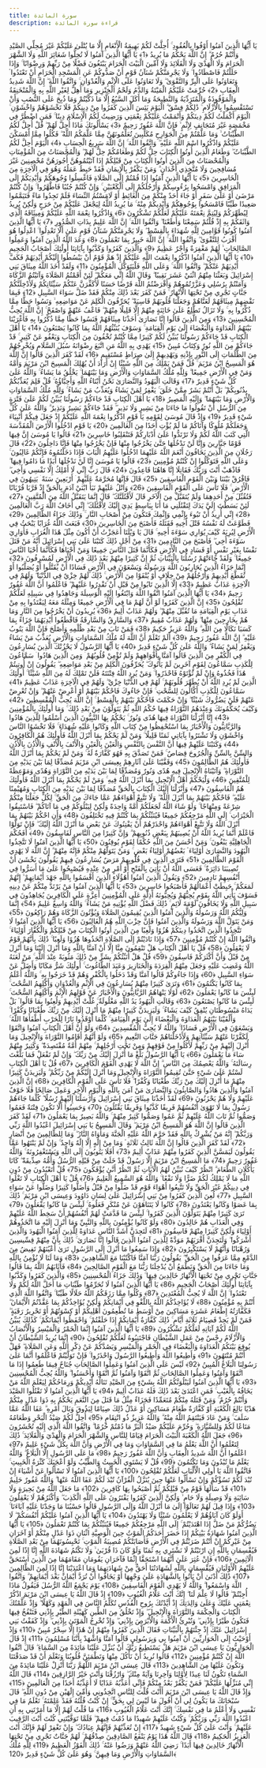 ```yaml
---
title: سورة المائدة
description: قراءة سورة المائدة
---
```


يَا أَيُّهَا الَّذِينَ آمَنُوا أَوْفُوا بِالْعُقُودِ ۚ أُحِلَّتْ لَكُمْ بَهِيمَةُ الْأَنْعَامِ إِلَّا مَا يُتْلَىٰ عَلَيْكُمْ غَيْرَ مُحِلِّي الصَّيْدِ وَأَنْتُمْ حُرُمٌ ۗ إِنَّ اللَّهَ يَحْكُمُ مَا يُرِيدُ ﴿1﴾ يَا أَيُّهَا الَّذِينَ آمَنُوا لَا تُحِلُّوا شَعَائِرَ اللَّهِ وَلَا الشَّهْرَ الْحَرَامَ وَلَا الْهَدْيَ وَلَا الْقَلَائِدَ وَلَا آمِّينَ الْبَيْتَ الْحَرَامَ يَبْتَغُونَ فَضْلًا مِنْ رَبِّهِمْ وَرِضْوَانًا ۚ وَإِذَا حَلَلْتُمْ فَاصْطَادُوا ۚ وَلَا يَجْرِمَنَّكُمْ شَنَآنُ قَوْمٍ أَنْ صَدُّوكُمْ عَنِ الْمَسْجِدِ الْحَرَامِ أَنْ تَعْتَدُوا ۘ وَتَعَاوَنُوا عَلَى الْبِرِّ وَالتَّقْوَىٰ ۖ وَلَا تَعَاوَنُوا عَلَى الْإِثْمِ وَالْعُدْوَانِ ۚ وَاتَّقُوا اللَّهَ ۖ إِنَّ اللَّهَ شَدِيدُ الْعِقَابِ ﴿2﴾ حُرِّمَتْ عَلَيْكُمُ الْمَيْتَةُ وَالدَّمُ وَلَحْمُ الْخِنْزِيرِ وَمَا أُهِلَّ لِغَيْرِ اللَّهِ بِهِ وَالْمُنْخَنِقَةُ وَالْمَوْقُوذَةُ وَالْمُتَرَدِّيَةُ وَالنَّطِيحَةُ وَمَا أَكَلَ السَّبُعُ إِلَّا مَا ذَكَّيْتُمْ وَمَا ذُبِحَ عَلَى النُّصُبِ وَأَنْ تَسْتَقْسِمُوا بِالْأَزْلَامِ ۚ ذَٰلِكُمْ فِسْقٌ ۗ الْيَوْمَ يَئِسَ الَّذِينَ كَفَرُوا مِنْ دِينِكُمْ فَلَا تَخْشَوْهُمْ وَاخْشَوْنِ ۚ الْيَوْمَ أَكْمَلْتُ لَكُمْ دِينَكُمْ وَأَتْمَمْتُ عَلَيْكُمْ نِعْمَتِي وَرَضِيتُ لَكُمُ الْإِسْلَامَ دِينًا ۚ فَمَنِ اضْطُرَّ فِي مَخْمَصَةٍ غَيْرَ مُتَجَانِفٍ لِإِثْمٍ ۙ فَإِنَّ اللَّهَ غَفُورٌ رَحِيمٌ ﴿3﴾ يَسْأَلُونَكَ مَاذَا أُحِلَّ لَهُمْ ۖ قُلْ أُحِلَّ لَكُمُ الطَّيِّبَاتُ ۙ وَمَا عَلَّمْتُمْ مِنَ الْجَوَارِحِ مُكَلِّبِينَ تُعَلِّمُونَهُنَّ مِمَّا عَلَّمَكُمُ اللَّهُ ۖ فَكُلُوا مِمَّا أَمْسَكْنَ عَلَيْكُمْ وَاذْكُرُوا اسْمَ اللَّهِ عَلَيْهِ ۖ وَاتَّقُوا اللَّهَ ۚ إِنَّ اللَّهَ سَرِيعُ الْحِسَابِ ﴿4﴾ الْيَوْمَ أُحِلَّ لَكُمُ الطَّيِّبَاتُ ۖ وَطَعَامُ الَّذِينَ أُوتُوا الْكِتَابَ حِلٌّ لَكُمْ وَطَعَامُكُمْ حِلٌّ لَهُمْ ۖ وَالْمُحْصَنَاتُ مِنَ الْمُؤْمِنَاتِ وَالْمُحْصَنَاتُ مِنَ الَّذِينَ أُوتُوا الْكِتَابَ مِنْ قَبْلِكُمْ إِذَا آتَيْتُمُوهُنَّ أُجُورَهُنَّ مُحْصِنِينَ غَيْرَ مُسَافِحِينَ وَلَا مُتَّخِذِي أَخْدَانٍ ۗ وَمَنْ يَكْفُرْ بِالْإِيمَانِ فَقَدْ حَبِطَ عَمَلُهُ وَهُوَ فِي الْآخِرَةِ مِنَ الْخَاسِرِينَ ﴿5﴾ يَا أَيُّهَا الَّذِينَ آمَنُوا إِذَا قُمْتُمْ إِلَى الصَّلَاةِ فَاغْسِلُوا وُجُوهَكُمْ وَأَيْدِيَكُمْ إِلَى الْمَرَافِقِ وَامْسَحُوا بِرُءُوسِكُمْ وَأَرْجُلَكُمْ إِلَى الْكَعْبَيْنِ ۚ وَإِنْ كُنْتُمْ جُنُبًا فَاطَّهَّرُوا ۚ وَإِنْ كُنْتُمْ مَرْضَىٰ أَوْ عَلَىٰ سَفَرٍ أَوْ جَاءَ أَحَدٌ مِنْكُمْ مِنَ الْغَائِطِ أَوْ لَامَسْتُمُ النِّسَاءَ فَلَمْ تَجِدُوا مَاءً فَتَيَمَّمُوا صَعِيدًا طَيِّبًا فَامْسَحُوا بِوُجُوهِكُمْ وَأَيْدِيكُمْ مِنْهُ ۚ مَا يُرِيدُ اللَّهُ لِيَجْعَلَ عَلَيْكُمْ مِنْ حَرَجٍ وَلَٰكِنْ يُرِيدُ لِيُطَهِّرَكُمْ وَلِيُتِمَّ نِعْمَتَهُ عَلَيْكُمْ لَعَلَّكُمْ تَشْكُرُونَ ﴿6﴾ وَاذْكُرُوا نِعْمَةَ اللَّهِ عَلَيْكُمْ وَمِيثَاقَهُ الَّذِي وَاثَقَكُمْ بِهِ إِذْ قُلْتُمْ سَمِعْنَا وَأَطَعْنَا ۖ وَاتَّقُوا اللَّهَ ۚ إِنَّ اللَّهَ عَلِيمٌ بِذَاتِ الصُّدُورِ ﴿7﴾ يَا أَيُّهَا الَّذِينَ آمَنُوا كُونُوا قَوَّامِينَ لِلَّهِ شُهَدَاءَ بِالْقِسْطِ ۖ وَلَا يَجْرِمَنَّكُمْ شَنَآنُ قَوْمٍ عَلَىٰ أَلَّا تَعْدِلُوا ۚ اعْدِلُوا هُوَ أَقْرَبُ لِلتَّقْوَىٰ ۖ وَاتَّقُوا اللَّهَ ۚ إِنَّ اللَّهَ خَبِيرٌ بِمَا تَعْمَلُونَ ﴿8﴾ وَعَدَ اللَّهُ الَّذِينَ آمَنُوا وَعَمِلُوا الصَّالِحَاتِ ۙ لَهُمْ مَغْفِرَةٌ وَأَجْرٌ عَظِيمٌ ﴿9﴾ وَالَّذِينَ كَفَرُوا وَكَذَّبُوا بِآيَاتِنَا أُولَٰئِكَ أَصْحَابُ الْجَحِيمِ ﴿10﴾ يَا أَيُّهَا الَّذِينَ آمَنُوا اذْكُرُوا نِعْمَتَ اللَّهِ عَلَيْكُمْ إِذْ هَمَّ قَوْمٌ أَنْ يَبْسُطُوا إِلَيْكُمْ أَيْدِيَهُمْ فَكَفَّ أَيْدِيَهُمْ عَنْكُمْ ۖ وَاتَّقُوا اللَّهَ ۚ وَعَلَى اللَّهِ فَلْيَتَوَكَّلِ الْمُؤْمِنُونَ ﴿11﴾ وَلَقَدْ أَخَذَ اللَّهُ مِيثَاقَ بَنِي إِسْرَائِيلَ وَبَعَثْنَا مِنْهُمُ اثْنَيْ عَشَرَ نَقِيبًا ۖ وَقَالَ اللَّهُ إِنِّي مَعَكُمْ ۖ لَئِنْ أَقَمْتُمُ الصَّلَاةَ وَآتَيْتُمُ الزَّكَاةَ وَآمَنْتُمْ بِرُسُلِي وَعَزَّرْتُمُوهُمْ وَأَقْرَضْتُمُ اللَّهَ قَرْضًا حَسَنًا لَأُكَفِّرَنَّ عَنْكُمْ سَيِّئَاتِكُمْ وَلَأُدْخِلَنَّكُمْ جَنَّاتٍ تَجْرِي مِنْ تَحْتِهَا الْأَنْهَارُ ۚ فَمَنْ كَفَرَ بَعْدَ ذَٰلِكَ مِنْكُمْ فَقَدْ ضَلَّ سَوَاءَ السَّبِيلِ ﴿12﴾ فَبِمَا نَقْضِهِمْ مِيثَاقَهُمْ لَعَنَّاهُمْ وَجَعَلْنَا قُلُوبَهُمْ قَاسِيَةً ۖ يُحَرِّفُونَ الْكَلِمَ عَنْ مَوَاضِعِهِ ۙ وَنَسُوا حَظًّا مِمَّا ذُكِّرُوا بِهِ ۚ وَلَا تَزَالُ تَطَّلِعُ عَلَىٰ خَائِنَةٍ مِنْهُمْ إِلَّا قَلِيلًا مِنْهُمْ ۖ فَاعْفُ عَنْهُمْ وَاصْفَحْ ۚ إِنَّ اللَّهَ يُحِبُّ الْمُحْسِنِينَ ﴿13﴾ وَمِنَ الَّذِينَ قَالُوا إِنَّا نَصَارَىٰ أَخَذْنَا مِيثَاقَهُمْ فَنَسُوا حَظًّا مِمَّا ذُكِّرُوا بِهِ فَأَغْرَيْنَا بَيْنَهُمُ الْعَدَاوَةَ وَالْبَغْضَاءَ إِلَىٰ يَوْمِ الْقِيَامَةِ ۚ وَسَوْفَ يُنَبِّئُهُمُ اللَّهُ بِمَا كَانُوا يَصْنَعُونَ ﴿14﴾ يَا أَهْلَ الْكِتَابِ قَدْ جَاءَكُمْ رَسُولُنَا يُبَيِّنُ لَكُمْ كَثِيرًا مِمَّا كُنْتُمْ تُخْفُونَ مِنَ الْكِتَابِ وَيَعْفُو عَنْ كَثِيرٍ ۚ قَدْ جَاءَكُمْ مِنَ اللَّهِ نُورٌ وَكِتَابٌ مُبِينٌ ﴿15﴾ يَهْدِي بِهِ اللَّهُ مَنِ اتَّبَعَ رِضْوَانَهُ سُبُلَ السَّلَامِ وَيُخْرِجُهُمْ مِنَ الظُّلُمَاتِ إِلَى النُّورِ بِإِذْنِهِ وَيَهْدِيهِمْ إِلَىٰ صِرَاطٍ مُسْتَقِيمٍ ﴿16﴾ لَقَدْ كَفَرَ الَّذِينَ قَالُوا إِنَّ اللَّهَ هُوَ الْمَسِيحُ ابْنُ مَرْيَمَ ۚ قُلْ فَمَنْ يَمْلِكُ مِنَ اللَّهِ شَيْئًا إِنْ أَرَادَ أَنْ يُهْلِكَ الْمَسِيحَ ابْنَ مَرْيَمَ وَأُمَّهُ وَمَنْ فِي الْأَرْضِ جَمِيعًا ۗ وَلِلَّهِ مُلْكُ السَّمَاوَاتِ وَالْأَرْضِ وَمَا بَيْنَهُمَا ۚ يَخْلُقُ مَا يَشَاءُ ۚ وَاللَّهُ عَلَىٰ كُلِّ شَيْءٍ قَدِيرٌ ﴿17﴾ وَقَالَتِ الْيَهُودُ وَالنَّصَارَىٰ نَحْنُ أَبْنَاءُ اللَّهِ وَأَحِبَّاؤُهُ ۚ قُلْ فَلِمَ يُعَذِّبُكُمْ بِذُنُوبِكُمْ ۖ بَلْ أَنْتُمْ بَشَرٌ مِمَّنْ خَلَقَ ۚ يَغْفِرُ لِمَنْ يَشَاءُ وَيُعَذِّبُ مَنْ يَشَاءُ ۚ وَلِلَّهِ مُلْكُ السَّمَاوَاتِ وَالْأَرْضِ وَمَا بَيْنَهُمَا ۖ وَإِلَيْهِ الْمَصِيرُ ﴿18﴾ يَا أَهْلَ الْكِتَابِ قَدْ جَاءَكُمْ رَسُولُنَا يُبَيِّنُ لَكُمْ عَلَىٰ فَتْرَةٍ مِنَ الرُّسُلِ أَنْ تَقُولُوا مَا جَاءَنَا مِنْ بَشِيرٍ وَلَا نَذِيرٍ ۖ فَقَدْ جَاءَكُمْ بَشِيرٌ وَنَذِيرٌ ۗ وَاللَّهُ عَلَىٰ كُلِّ شَيْءٍ قَدِيرٌ ﴿19﴾ وَإِذْ قَالَ مُوسَىٰ لِقَوْمِهِ يَا قَوْمِ اذْكُرُوا نِعْمَةَ اللَّهِ عَلَيْكُمْ إِذْ جَعَلَ فِيكُمْ أَنْبِيَاءَ وَجَعَلَكُمْ مُلُوكًا وَآتَاكُمْ مَا لَمْ يُؤْتِ أَحَدًا مِنَ الْعَالَمِينَ ﴿20﴾ يَا قَوْمِ ادْخُلُوا الْأَرْضَ الْمُقَدَّسَةَ الَّتِي كَتَبَ اللَّهُ لَكُمْ وَلَا تَرْتَدُّوا عَلَىٰ أَدْبَارِكُمْ فَتَنْقَلِبُوا خَاسِرِينَ ﴿21﴾ قَالُوا يَا مُوسَىٰ إِنَّ فِيهَا قَوْمًا جَبَّارِينَ وَإِنَّا لَنْ نَدْخُلَهَا حَتَّىٰ يَخْرُجُوا مِنْهَا فَإِنْ يَخْرُجُوا مِنْهَا فَإِنَّا دَاخِلُونَ ﴿22﴾ قَالَ رَجُلَانِ مِنَ الَّذِينَ يَخَافُونَ أَنْعَمَ اللَّهُ عَلَيْهِمَا ادْخُلُوا عَلَيْهِمُ الْبَابَ فَإِذَا دَخَلْتُمُوهُ فَإِنَّكُمْ غَالِبُونَ ۚ وَعَلَى اللَّهِ فَتَوَكَّلُوا إِنْ كُنْتُمْ مُؤْمِنِينَ ﴿23﴾ قَالُوا يَا مُوسَىٰ إِنَّا لَنْ نَدْخُلَهَا أَبَدًا مَا دَامُوا فِيهَا ۖ فَاذْهَبْ أَنْتَ وَرَبُّكَ فَقَاتِلَا إِنَّا هَاهُنَا قَاعِدُونَ ﴿24﴾ قَالَ رَبِّ إِنِّي لَا أَمْلِكُ إِلَّا نَفْسِي وَأَخِي ۖ فَافْرُقْ بَيْنَنَا وَبَيْنَ الْقَوْمِ الْفَاسِقِينَ ﴿25﴾ قَالَ فَإِنَّهَا مُحَرَّمَةٌ عَلَيْهِمْ ۛ أَرْبَعِينَ سَنَةً ۛ يَتِيهُونَ فِي الْأَرْضِ ۚ فَلَا تَأْسَ عَلَى الْقَوْمِ الْفَاسِقِينَ ﴿26﴾ وَاتْلُ عَلَيْهِمْ نَبَأَ ابْنَيْ آدَمَ بِالْحَقِّ إِذْ قَرَّبَا قُرْبَانًا فَتُقُبِّلَ مِنْ أَحَدِهِمَا وَلَمْ يُتَقَبَّلْ مِنَ الْآخَرِ قَالَ لَأَقْتُلَنَّكَ ۖ قَالَ إِنَّمَا يَتَقَبَّلُ اللَّهُ مِنَ الْمُتَّقِينَ ﴿27﴾ لَئِنْ بَسَطْتَ إِلَيَّ يَدَكَ لِتَقْتُلَنِي مَا أَنَا بِبَاسِطٍ يَدِيَ إِلَيْكَ لِأَقْتُلَكَ ۖ إِنِّي أَخَافُ اللَّهَ رَبَّ الْعَالَمِينَ ﴿28﴾ إِنِّي أُرِيدُ أَنْ تَبُوءَ بِإِثْمِي وَإِثْمِكَ فَتَكُونَ مِنْ أَصْحَابِ النَّارِ ۚ وَذَٰلِكَ جَزَاءُ الظَّالِمِينَ ﴿29﴾ فَطَوَّعَتْ لَهُ نَفْسُهُ قَتْلَ أَخِيهِ فَقَتَلَهُ فَأَصْبَحَ مِنَ الْخَاسِرِينَ ﴿30﴾ فَبَعَثَ اللَّهُ غُرَابًا يَبْحَثُ فِي الْأَرْضِ لِيُرِيَهُ كَيْفَ يُوَارِي سَوْءَةَ أَخِيهِ ۚ قَالَ يَا وَيْلَتَا أَعَجَزْتُ أَنْ أَكُونَ مِثْلَ هَٰذَا الْغُرَابِ فَأُوَارِيَ سَوْءَةَ أَخِي ۖ فَأَصْبَحَ مِنَ النَّادِمِينَ ﴿31﴾ مِنْ أَجْلِ ذَٰلِكَ كَتَبْنَا عَلَىٰ بَنِي إِسْرَائِيلَ أَنَّهُ مَنْ قَتَلَ نَفْسًا بِغَيْرِ نَفْسٍ أَوْ فَسَادٍ فِي الْأَرْضِ فَكَأَنَّمَا قَتَلَ النَّاسَ جَمِيعًا وَمَنْ أَحْيَاهَا فَكَأَنَّمَا أَحْيَا النَّاسَ جَمِيعًا ۚ وَلَقَدْ جَاءَتْهُمْ رُسُلُنَا بِالْبَيِّنَاتِ ثُمَّ إِنَّ كَثِيرًا مِنْهُمْ بَعْدَ ذَٰلِكَ فِي الْأَرْضِ لَمُسْرِفُونَ ﴿32﴾ إِنَّمَا جَزَاءُ الَّذِينَ يُحَارِبُونَ اللَّهَ وَرَسُولَهُ وَيَسْعَوْنَ فِي الْأَرْضِ فَسَادًا أَنْ يُقَتَّلُوا أَوْ يُصَلَّبُوا أَوْ تُقَطَّعَ أَيْدِيهِمْ وَأَرْجُلُهُمْ مِنْ خِلَافٍ أَوْ يُنْفَوْا مِنَ الْأَرْضِ ۚ ذَٰلِكَ لَهُمْ خِزْيٌ فِي الدُّنْيَا ۖ وَلَهُمْ فِي الْآخِرَةِ عَذَابٌ عَظِيمٌ ﴿33﴾ إِلَّا الَّذِينَ تَابُوا مِنْ قَبْلِ أَنْ تَقْدِرُوا عَلَيْهِمْ ۖ فَاعْلَمُوا أَنَّ اللَّهَ غَفُورٌ رَحِيمٌ ﴿34﴾ يَا أَيُّهَا الَّذِينَ آمَنُوا اتَّقُوا اللَّهَ وَابْتَغُوا إِلَيْهِ الْوَسِيلَةَ وَجَاهِدُوا فِي سَبِيلِهِ لَعَلَّكُمْ تُفْلِحُونَ ﴿35﴾ إِنَّ الَّذِينَ كَفَرُوا لَوْ أَنَّ لَهُمْ مَا فِي الْأَرْضِ جَمِيعًا وَمِثْلَهُ مَعَهُ لِيَفْتَدُوا بِهِ مِنْ عَذَابِ يَوْمِ الْقِيَامَةِ مَا تُقُبِّلَ مِنْهُمْ ۖ وَلَهُمْ عَذَابٌ أَلِيمٌ ﴿36﴾ يُرِيدُونَ أَنْ يَخْرُجُوا مِنَ النَّارِ وَمَا هُمْ بِخَارِجِينَ مِنْهَا ۖ وَلَهُمْ عَذَابٌ مُقِيمٌ ﴿37﴾ وَالسَّارِقُ وَالسَّارِقَةُ فَاقْطَعُوا أَيْدِيَهُمَا جَزَاءً بِمَا كَسَبَا نَكَالًا مِنَ اللَّهِ ۗ وَاللَّهُ عَزِيزٌ حَكِيمٌ ﴿38﴾ فَمَنْ تَابَ مِنْ بَعْدِ ظُلْمِهِ وَأَصْلَحَ فَإِنَّ اللَّهَ يَتُوبُ عَلَيْهِ ۗ إِنَّ اللَّهَ غَفُورٌ رَحِيمٌ ﴿39﴾ أَلَمْ تَعْلَمْ أَنَّ اللَّهَ لَهُ مُلْكُ السَّمَاوَاتِ وَالْأَرْضِ يُعَذِّبُ مَنْ يَشَاءُ وَيَغْفِرُ لِمَنْ يَشَاءُ ۗ وَاللَّهُ عَلَىٰ كُلِّ شَيْءٍ قَدِيرٌ ﴿40﴾
 يَا أَيُّهَا الرَّسُولُ لَا يَحْزُنْكَ الَّذِينَ يُسَارِعُونَ فِي الْكُفْرِ مِنَ الَّذِينَ قَالُوا آمَنَّا بِأَفْوَاهِهِمْ وَلَمْ تُؤْمِنْ قُلُوبُهُمْ ۛ وَمِنَ الَّذِينَ هَادُوا ۛ سَمَّاعُونَ لِلْكَذِبِ سَمَّاعُونَ لِقَوْمٍ آخَرِينَ لَمْ يَأْتُوكَ ۖ يُحَرِّفُونَ الْكَلِمَ مِنْ بَعْدِ مَوَاضِعِهِ ۖ يَقُولُونَ إِنْ أُوتِيتُمْ هَٰذَا فَخُذُوهُ وَإِنْ لَمْ تُؤْتَوْهُ فَاحْذَرُوا ۚ وَمَنْ يُرِدِ اللَّهُ فِتْنَتَهُ فَلَنْ تَمْلِكَ لَهُ مِنَ اللَّهِ شَيْئًا ۚ أُولَٰئِكَ الَّذِينَ لَمْ يُرِدِ اللَّهُ أَنْ يُطَهِّرَ قُلُوبَهُمْ ۚ لَهُمْ فِي الدُّنْيَا خِزْيٌ ۖ وَلَهُمْ فِي الْآخِرَةِ عَذَابٌ عَظِيمٌ ﴿41﴾ سَمَّاعُونَ لِلْكَذِبِ أَكَّالُونَ لِلسُّحْتِ ۚ فَإِنْ جَاءُوكَ فَاحْكُمْ بَيْنَهُمْ أَوْ أَعْرِضْ عَنْهُمْ ۖ وَإِنْ تُعْرِضْ عَنْهُمْ فَلَنْ يَضُرُّوكَ شَيْئًا ۖ وَإِنْ حَكَمْتَ فَاحْكُمْ بَيْنَهُمْ بِالْقِسْطِ ۚ إِنَّ اللَّهَ يُحِبُّ الْمُقْسِطِينَ ﴿42﴾ وَكَيْفَ يُحَكِّمُونَكَ وَعِنْدَهُمُ التَّوْرَاةُ فِيهَا حُكْمُ اللَّهِ ثُمَّ يَتَوَلَّوْنَ مِنْ بَعْدِ ذَٰلِكَ ۚ وَمَا أُولَٰئِكَ بِالْمُؤْمِنِينَ ﴿43﴾ إِنَّا أَنْزَلْنَا التَّوْرَاةَ فِيهَا هُدًى وَنُورٌ ۚ يَحْكُمُ بِهَا النَّبِيُّونَ الَّذِينَ أَسْلَمُوا لِلَّذِينَ هَادُوا وَالرَّبَّانِيُّونَ وَالْأَحْبَارُ بِمَا اسْتُحْفِظُوا مِنْ كِتَابِ اللَّهِ وَكَانُوا عَلَيْهِ شُهَدَاءَ ۚ فَلَا تَخْشَوُا النَّاسَ وَاخْشَوْنِ وَلَا تَشْتَرُوا بِآيَاتِي ثَمَنًا قَلِيلًا ۚ وَمَنْ لَمْ يَحْكُمْ بِمَا أَنْزَلَ اللَّهُ فَأُولَٰئِكَ هُمُ الْكَافِرُونَ ﴿44﴾ وَكَتَبْنَا عَلَيْهِمْ فِيهَا أَنَّ النَّفْسَ بِالنَّفْسِ وَالْعَيْنَ بِالْعَيْنِ وَالْأَنْفَ بِالْأَنْفِ وَالْأُذُنَ بِالْأُذُنِ وَالسِّنَّ بِالسِّنِّ وَالْجُرُوحَ قِصَاصٌ ۚ فَمَنْ تَصَدَّقَ بِهِ فَهُوَ كَفَّارَةٌ لَهُ ۚ وَمَنْ لَمْ يَحْكُمْ بِمَا أَنْزَلَ اللَّهُ فَأُولَٰئِكَ هُمُ الظَّالِمُونَ ﴿45﴾ وَقَفَّيْنَا عَلَىٰ آثَارِهِمْ بِعِيسَى ابْنِ مَرْيَمَ مُصَدِّقًا لِمَا بَيْنَ يَدَيْهِ مِنَ التَّوْرَاةِ ۖ وَآتَيْنَاهُ الْإِنْجِيلَ فِيهِ هُدًى وَنُورٌ وَمُصَدِّقًا لِمَا بَيْنَ يَدَيْهِ مِنَ التَّوْرَاةِ وَهُدًى وَمَوْعِظَةً لِلْمُتَّقِينَ ﴿46﴾ وَلْيَحْكُمْ أَهْلُ الْإِنْجِيلِ بِمَا أَنْزَلَ اللَّهُ فِيهِ ۚ وَمَنْ لَمْ يَحْكُمْ بِمَا أَنْزَلَ اللَّهُ فَأُولَٰئِكَ هُمُ الْفَاسِقُونَ ﴿47﴾ وَأَنْزَلْنَا إِلَيْكَ الْكِتَابَ بِالْحَقِّ مُصَدِّقًا لِمَا بَيْنَ يَدَيْهِ مِنَ الْكِتَابِ وَمُهَيْمِنًا عَلَيْهِ ۖ فَاحْكُمْ بَيْنَهُمْ بِمَا أَنْزَلَ اللَّهُ ۖ وَلَا تَتَّبِعْ أَهْوَاءَهُمْ عَمَّا جَاءَكَ مِنَ الْحَقِّ ۚ لِكُلٍّ جَعَلْنَا مِنْكُمْ شِرْعَةً وَمِنْهَاجًا ۚ وَلَوْ شَاءَ اللَّهُ لَجَعَلَكُمْ أُمَّةً وَاحِدَةً وَلَٰكِنْ لِيَبْلُوَكُمْ فِي مَا آتَاكُمْ ۖ فَاسْتَبِقُوا الْخَيْرَاتِ ۚ إِلَى اللَّهِ مَرْجِعُكُمْ جَمِيعًا فَيُنَبِّئُكُمْ بِمَا كُنْتُمْ فِيهِ تَخْتَلِفُونَ ﴿48﴾ وَأَنِ احْكُمْ بَيْنَهُمْ بِمَا أَنْزَلَ اللَّهُ وَلَا تَتَّبِعْ أَهْوَاءَهُمْ وَاحْذَرْهُمْ أَنْ يَفْتِنُوكَ عَنْ بَعْضِ مَا أَنْزَلَ اللَّهُ إِلَيْكَ ۖ فَإِنْ تَوَلَّوْا فَاعْلَمْ أَنَّمَا يُرِيدُ اللَّهُ أَنْ يُصِيبَهُمْ بِبَعْضِ ذُنُوبِهِمْ ۗ وَإِنَّ كَثِيرًا مِنَ النَّاسِ لَفَاسِقُونَ ﴿49﴾ أَفَحُكْمَ الْجَاهِلِيَّةِ يَبْغُونَ ۚ وَمَنْ أَحْسَنُ مِنَ اللَّهِ حُكْمًا لِقَوْمٍ يُوقِنُونَ ﴿50﴾ يَا أَيُّهَا الَّذِينَ آمَنُوا لَا تَتَّخِذُوا الْيَهُودَ وَالنَّصَارَىٰ أَوْلِيَاءَ ۘ بَعْضُهُمْ أَوْلِيَاءُ بَعْضٍ ۚ وَمَنْ يَتَوَلَّهُمْ مِنْكُمْ فَإِنَّهُ مِنْهُمْ ۗ إِنَّ اللَّهَ لَا يَهْدِي الْقَوْمَ الظَّالِمِينَ ﴿51﴾ فَتَرَى الَّذِينَ فِي قُلُوبِهِمْ مَرَضٌ يُسَارِعُونَ فِيهِمْ يَقُولُونَ نَخْشَىٰ أَنْ تُصِيبَنَا دَائِرَةٌ ۚ فَعَسَى اللَّهُ أَنْ يَأْتِيَ بِالْفَتْحِ أَوْ أَمْرٍ مِنْ عِنْدِهِ فَيُصْبِحُوا عَلَىٰ مَا أَسَرُّوا فِي أَنْفُسِهِمْ نَادِمِينَ ﴿52﴾ وَيَقُولُ الَّذِينَ آمَنُوا أَهَٰؤُلَاءِ الَّذِينَ أَقْسَمُوا بِاللَّهِ جَهْدَ أَيْمَانِهِمْ ۙ إِنَّهُمْ لَمَعَكُمْ ۚ حَبِطَتْ أَعْمَالُهُمْ فَأَصْبَحُوا خَاسِرِينَ ﴿53﴾ يَا أَيُّهَا الَّذِينَ آمَنُوا مَنْ يَرْتَدَّ مِنْكُمْ عَنْ دِينِهِ فَسَوْفَ يَأْتِي اللَّهُ بِقَوْمٍ يُحِبُّهُمْ وَيُحِبُّونَهُ أَذِلَّةٍ عَلَى الْمُؤْمِنِينَ أَعِزَّةٍ عَلَى الْكَافِرِينَ يُجَاهِدُونَ فِي سَبِيلِ اللَّهِ وَلَا يَخَافُونَ لَوْمَةَ لَائِمٍ ۚ ذَٰلِكَ فَضْلُ اللَّهِ يُؤْتِيهِ مَنْ يَشَاءُ ۚ وَاللَّهُ وَاسِعٌ عَلِيمٌ ﴿54﴾ إِنَّمَا وَلِيُّكُمُ اللَّهُ وَرَسُولُهُ وَالَّذِينَ آمَنُوا الَّذِينَ يُقِيمُونَ الصَّلَاةَ وَيُؤْتُونَ الزَّكَاةَ وَهُمْ رَاكِعُونَ ﴿55﴾ وَمَنْ يَتَوَلَّ اللَّهَ وَرَسُولَهُ وَالَّذِينَ آمَنُوا فَإِنَّ حِزْبَ اللَّهِ هُمُ الْغَالِبُونَ ﴿56﴾ يَا أَيُّهَا الَّذِينَ آمَنُوا لَا تَتَّخِذُوا الَّذِينَ اتَّخَذُوا دِينَكُمْ هُزُوًا وَلَعِبًا مِنَ الَّذِينَ أُوتُوا الْكِتَابَ مِنْ قَبْلِكُمْ وَالْكُفَّارَ أَوْلِيَاءَ ۚ وَاتَّقُوا اللَّهَ إِنْ كُنْتُمْ مُؤْمِنِينَ ﴿57﴾ وَإِذَا نَادَيْتُمْ إِلَى الصَّلَاةِ اتَّخَذُوهَا هُزُوًا وَلَعِبًا ۚ ذَٰلِكَ بِأَنَّهُمْ قَوْمٌ لَا يَعْقِلُونَ ﴿58﴾ قُلْ يَا أَهْلَ الْكِتَابِ هَلْ تَنْقِمُونَ مِنَّا إِلَّا أَنْ آمَنَّا بِاللَّهِ وَمَا أُنْزِلَ إِلَيْنَا وَمَا أُنْزِلَ مِنْ قَبْلُ وَأَنَّ أَكْثَرَكُمْ فَاسِقُونَ ﴿59﴾ قُلْ هَلْ أُنَبِّئُكُمْ بِشَرٍّ مِنْ ذَٰلِكَ مَثُوبَةً عِنْدَ اللَّهِ ۚ مَنْ لَعَنَهُ اللَّهُ وَغَضِبَ عَلَيْهِ وَجَعَلَ مِنْهُمُ الْقِرَدَةَ وَالْخَنَازِيرَ وَعَبَدَ الطَّاغُوتَ ۚ أُولَٰئِكَ شَرٌّ مَكَانًا وَأَضَلُّ عَنْ سَوَاءِ السَّبِيلِ ﴿60﴾ وَإِذَا جَاءُوكُمْ قَالُوا آمَنَّا وَقَدْ دَخَلُوا بِالْكُفْرِ وَهُمْ قَدْ خَرَجُوا بِهِ ۚ وَاللَّهُ أَعْلَمُ بِمَا كَانُوا يَكْتُمُونَ ﴿61﴾ وَتَرَىٰ كَثِيرًا مِنْهُمْ يُسَارِعُونَ فِي الْإِثْمِ وَالْعُدْوَانِ وَأَكْلِهِمُ السُّحْتَ ۚ لَبِئْسَ مَا كَانُوا يَعْمَلُونَ ﴿62﴾ لَوْلَا يَنْهَاهُمُ الرَّبَّانِيُّونَ وَالْأَحْبَارُ عَنْ قَوْلِهِمُ الْإِثْمَ وَأَكْلِهِمُ السُّحْتَ ۚ لَبِئْسَ مَا كَانُوا يَصْنَعُونَ ﴿63﴾ وَقَالَتِ الْيَهُودُ يَدُ اللَّهِ مَغْلُولَةٌ ۚ غُلَّتْ أَيْدِيهِمْ وَلُعِنُوا بِمَا قَالُوا ۘ بَلْ يَدَاهُ مَبْسُوطَتَانِ يُنْفِقُ كَيْفَ يَشَاءُ ۚ وَلَيَزِيدَنَّ كَثِيرًا مِنْهُمْ مَا أُنْزِلَ إِلَيْكَ مِنْ رَبِّكَ طُغْيَانًا وَكُفْرًا ۚ وَأَلْقَيْنَا بَيْنَهُمُ الْعَدَاوَةَ وَالْبَغْضَاءَ إِلَىٰ يَوْمِ الْقِيَامَةِ ۚ كُلَّمَا أَوْقَدُوا نَارًا لِلْحَرْبِ أَطْفَأَهَا اللَّهُ ۚ وَيَسْعَوْنَ فِي الْأَرْضِ فَسَادًا ۚ وَاللَّهُ لَا يُحِبُّ الْمُفْسِدِينَ ﴿64﴾ وَلَوْ أَنَّ أَهْلَ الْكِتَابِ آمَنُوا وَاتَّقَوْا لَكَفَّرْنَا عَنْهُمْ سَيِّئَاتِهِمْ وَلَأَدْخَلْنَاهُمْ جَنَّاتِ النَّعِيمِ ﴿65﴾ وَلَوْ أَنَّهُمْ أَقَامُوا التَّوْرَاةَ وَالْإِنْجِيلَ وَمَا أُنْزِلَ إِلَيْهِمْ مِنْ رَبِّهِمْ لَأَكَلُوا مِنْ فَوْقِهِمْ وَمِنْ تَحْتِ أَرْجُلِهِمْ ۚ مِنْهُمْ أُمَّةٌ مُقْتَصِدَةٌ ۖ وَكَثِيرٌ مِنْهُمْ سَاءَ مَا يَعْمَلُونَ ﴿66﴾ يَا أَيُّهَا الرَّسُولُ بَلِّغْ مَا أُنْزِلَ إِلَيْكَ مِنْ رَبِّكَ ۖ وَإِنْ لَمْ تَفْعَلْ فَمَا بَلَّغْتَ رِسَالَتَهُ ۚ وَاللَّهُ يَعْصِمُكَ مِنَ النَّاسِ ۗ إِنَّ اللَّهَ لَا يَهْدِي الْقَوْمَ الْكَافِرِينَ ﴿67﴾ قُلْ يَا أَهْلَ الْكِتَابِ لَسْتُمْ عَلَىٰ شَيْءٍ حَتَّىٰ تُقِيمُوا التَّوْرَاةَ وَالْإِنْجِيلَ وَمَا أُنْزِلَ إِلَيْكُمْ مِنْ رَبِّكُمْ ۗ وَلَيَزِيدَنَّ كَثِيرًا مِنْهُمْ مَا أُنْزِلَ إِلَيْكَ مِنْ رَبِّكَ طُغْيَانًا وَكُفْرًا ۖ فَلَا تَأْسَ عَلَى الْقَوْمِ الْكَافِرِينَ ﴿68﴾ إِنَّ الَّذِينَ آمَنُوا وَالَّذِينَ هَادُوا وَالصَّابِئُونَ وَالنَّصَارَىٰ مَنْ آمَنَ بِاللَّهِ وَالْيَوْمِ الْآخِرِ وَعَمِلَ صَالِحًا فَلَا خَوْفٌ عَلَيْهِمْ وَلَا هُمْ يَحْزَنُونَ ﴿69﴾ لَقَدْ أَخَذْنَا مِيثَاقَ بَنِي إِسْرَائِيلَ وَأَرْسَلْنَا إِلَيْهِمْ رُسُلًا ۖ كُلَّمَا جَاءَهُمْ رَسُولٌ بِمَا لَا تَهْوَىٰ أَنْفُسُهُمْ فَرِيقًا كَذَّبُوا وَفَرِيقًا يَقْتُلُونَ ﴿70﴾ وَحَسِبُوا أَلَّا تَكُونَ فِتْنَةٌ فَعَمُوا وَصَمُّوا ثُمَّ تَابَ اللَّهُ عَلَيْهِمْ ثُمَّ عَمُوا وَصَمُّوا كَثِيرٌ مِنْهُمْ ۚ وَاللَّهُ بَصِيرٌ بِمَا يَعْمَلُونَ ﴿71﴾ لَقَدْ كَفَرَ الَّذِينَ قَالُوا إِنَّ اللَّهَ هُوَ الْمَسِيحُ ابْنُ مَرْيَمَ ۖ وَقَالَ الْمَسِيحُ يَا بَنِي إِسْرَائِيلَ اعْبُدُوا اللَّهَ رَبِّي وَرَبَّكُمْ ۖ إِنَّهُ مَنْ يُشْرِكْ بِاللَّهِ فَقَدْ حَرَّمَ اللَّهُ عَلَيْهِ الْجَنَّةَ وَمَأْوَاهُ النَّارُ ۖ وَمَا لِلظَّالِمِينَ مِنْ أَنْصَارٍ ﴿72﴾ لَقَدْ كَفَرَ الَّذِينَ قَالُوا إِنَّ اللَّهَ ثَالِثُ ثَلَاثَةٍ ۘ وَمَا مِنْ إِلَٰهٍ إِلَّا إِلَٰهٌ وَاحِدٌ ۚ وَإِنْ لَمْ يَنْتَهُوا عَمَّا يَقُولُونَ لَيَمَسَّنَّ الَّذِينَ كَفَرُوا مِنْهُمْ عَذَابٌ أَلِيمٌ ﴿73﴾ أَفَلَا يَتُوبُونَ إِلَى اللَّهِ وَيَسْتَغْفِرُونَهُ ۚ وَاللَّهُ غَفُورٌ رَحِيمٌ ﴿74﴾ مَا الْمَسِيحُ ابْنُ مَرْيَمَ إِلَّا رَسُولٌ قَدْ خَلَتْ مِنْ قَبْلِهِ الرُّسُلُ وَأُمُّهُ صِدِّيقَةٌ ۖ كَانَا يَأْكُلَانِ الطَّعَامَ ۗ انْظُرْ كَيْفَ نُبَيِّنُ لَهُمُ الْآيَاتِ ثُمَّ انْظُرْ أَنَّىٰ يُؤْفَكُونَ ﴿75﴾ قُلْ أَتَعْبُدُونَ مِنْ دُونِ اللَّهِ مَا لَا يَمْلِكُ لَكُمْ ضَرًّا وَلَا نَفْعًا ۚ وَاللَّهُ هُوَ السَّمِيعُ الْعَلِيمُ ﴿76﴾ قُلْ يَا أَهْلَ الْكِتَابِ لَا تَغْلُوا فِي دِينِكُمْ غَيْرَ الْحَقِّ وَلَا تَتَّبِعُوا أَهْوَاءَ قَوْمٍ قَدْ ضَلُّوا مِنْ قَبْلُ وَأَضَلُّوا كَثِيرًا وَضَلُّوا عَنْ سَوَاءِ السَّبِيلِ ﴿77﴾ لُعِنَ الَّذِينَ كَفَرُوا مِنْ بَنِي إِسْرَائِيلَ عَلَىٰ لِسَانِ دَاوُودَ وَعِيسَى ابْنِ مَرْيَمَ ۚ ذَٰلِكَ بِمَا عَصَوْا وَكَانُوا يَعْتَدُونَ ﴿78﴾ كَانُوا لَا يَتَنَاهَوْنَ عَنْ مُنْكَرٍ فَعَلُوهُ ۚ لَبِئْسَ مَا كَانُوا يَفْعَلُونَ ﴿79﴾ تَرَىٰ كَثِيرًا مِنْهُمْ يَتَوَلَّوْنَ الَّذِينَ كَفَرُوا ۚ لَبِئْسَ مَا قَدَّمَتْ لَهُمْ أَنْفُسُهُمْ أَنْ سَخِطَ اللَّهُ عَلَيْهِمْ وَفِي الْعَذَابِ هُمْ خَالِدُونَ ﴿80﴾ وَلَوْ كَانُوا يُؤْمِنُونَ بِاللَّهِ وَالنَّبِيِّ وَمَا أُنْزِلَ إِلَيْهِ مَا اتَّخَذُوهُمْ أَوْلِيَاءَ وَلَٰكِنَّ كَثِيرًا مِنْهُمْ فَاسِقُونَ ﴿81﴾
لَتَجِدَنَّ أَشَدَّ النَّاسِ عَدَاوَةً لِلَّذِينَ آمَنُوا الْيَهُودَ وَالَّذِينَ أَشْرَكُوا ۖ وَلَتَجِدَنَّ أَقْرَبَهُمْ مَوَدَّةً لِلَّذِينَ آمَنُوا الَّذِينَ قَالُوا إِنَّا نَصَارَىٰ ۚ ذَٰلِكَ بِأَنَّ مِنْهُمْ قِسِّيسِينَ وَرُهْبَانًا وَأَنَّهُمْ لَا يَسْتَكْبِرُونَ ﴿82﴾ وَإِذَا سَمِعُوا مَا أُنْزِلَ إِلَى الرَّسُولِ تَرَىٰ أَعْيُنَهُمْ تَفِيضُ مِنَ الدَّمْعِ مِمَّا عَرَفُوا مِنَ الْحَقِّ ۖ يَقُولُونَ رَبَّنَا آمَنَّا فَاكْتُبْنَا مَعَ الشَّاهِدِينَ ﴿83﴾ وَمَا لَنَا لَا نُؤْمِنُ بِاللَّهِ وَمَا جَاءَنَا مِنَ الْحَقِّ وَنَطْمَعُ أَنْ يُدْخِلَنَا رَبُّنَا مَعَ الْقَوْمِ الصَّالِحِينَ ﴿84﴾ فَأَثَابَهُمُ اللَّهُ بِمَا قَالُوا جَنَّاتٍ تَجْرِي مِنْ تَحْتِهَا الْأَنْهَارُ خَالِدِينَ فِيهَا ۚ وَذَٰلِكَ جَزَاءُ الْمُحْسِنِينَ ﴿85﴾ وَالَّذِينَ كَفَرُوا وَكَذَّبُوا بِآيَاتِنَا أُولَٰئِكَ أَصْحَابُ الْجَحِيمِ ﴿86﴾ يَا أَيُّهَا الَّذِينَ آمَنُوا لَا تُحَرِّمُوا طَيِّبَاتِ مَا أَحَلَّ اللَّهُ لَكُمْ وَلَا تَعْتَدُوا ۚ إِنَّ اللَّهَ لَا يُحِبُّ الْمُعْتَدِينَ ﴿87﴾ وَكُلُوا مِمَّا رَزَقَكُمُ اللَّهُ حَلَالًا طَيِّبًا ۚ وَاتَّقُوا اللَّهَ الَّذِي أَنْتُمْ بِهِ مُؤْمِنُونَ ﴿88﴾ لَا يُؤَاخِذُكُمُ اللَّهُ بِاللَّغْوِ فِي أَيْمَانِكُمْ وَلَٰكِنْ يُؤَاخِذُكُمْ بِمَا عَقَّدْتُمُ الْأَيْمَانَ ۖ فَكَفَّارَتُهُ إِطْعَامُ عَشَرَةِ مَسَاكِينَ مِنْ أَوْسَطِ مَا تُطْعِمُونَ أَهْلِيكُمْ أَوْ كِسْوَتُهُمْ أَوْ تَحْرِيرُ رَقَبَةٍ ۖ فَمَنْ لَمْ يَجِدْ فَصِيَامُ ثَلَاثَةِ أَيَّامٍ ۚ ذَٰلِكَ كَفَّارَةُ أَيْمَانِكُمْ إِذَا حَلَفْتُمْ ۚ وَاحْفَظُوا أَيْمَانَكُمْ ۚ كَذَٰلِكَ يُبَيِّنُ اللَّهُ لَكُمْ آيَاتِهِ لَعَلَّكُمْ تَشْكُرُونَ ﴿89﴾ يَا أَيُّهَا الَّذِينَ آمَنُوا إِنَّمَا الْخَمْرُ وَالْمَيْسِرُ وَالْأَنْصَابُ وَالْأَزْلَامُ رِجْسٌ مِنْ عَمَلِ الشَّيْطَانِ فَاجْتَنِبُوهُ لَعَلَّكُمْ تُفْلِحُونَ ﴿90﴾ إِنَّمَا يُرِيدُ الشَّيْطَانُ أَنْ يُوقِعَ بَيْنَكُمُ الْعَدَاوَةَ وَالْبَغْضَاءَ فِي الْخَمْرِ وَالْمَيْسِرِ وَيَصُدَّكُمْ عَنْ ذِكْرِ اللَّهِ وَعَنِ الصَّلَاةِ ۖ فَهَلْ أَنْتُمْ مُنْتَهُونَ ﴿91﴾ وَأَطِيعُوا اللَّهَ وَأَطِيعُوا الرَّسُولَ وَاحْذَرُوا ۚ فَإِنْ تَوَلَّيْتُمْ فَاعْلَمُوا أَنَّمَا عَلَىٰ رَسُولِنَا الْبَلَاغُ الْمُبِينُ ﴿92﴾ لَيْسَ عَلَى الَّذِينَ آمَنُوا وَعَمِلُوا الصَّالِحَاتِ جُنَاحٌ فِيمَا طَعِمُوا إِذَا مَا اتَّقَوْا وَآمَنُوا وَعَمِلُوا الصَّالِحَاتِ ثُمَّ اتَّقَوْا وَآمَنُوا ثُمَّ اتَّقَوْا وَأَحْسَنُوا ۗ وَاللَّهُ يُحِبُّ الْمُحْسِنِينَ ﴿93﴾ يَا أَيُّهَا الَّذِينَ آمَنُوا لَيَبْلُوَنَّكُمُ اللَّهُ بِشَيْءٍ مِنَ الصَّيْدِ تَنَالُهُ أَيْدِيكُمْ وَرِمَاحُكُمْ لِيَعْلَمَ اللَّهُ مَنْ يَخَافُهُ بِالْغَيْبِ ۚ فَمَنِ اعْتَدَىٰ بَعْدَ ذَٰلِكَ فَلَهُ عَذَابٌ أَلِيمٌ ﴿94﴾ يَا أَيُّهَا الَّذِينَ آمَنُوا لَا تَقْتُلُوا الصَّيْدَ وَأَنْتُمْ حُرُمٌ ۚ وَمَنْ قَتَلَهُ مِنْكُمْ مُتَعَمِّدًا فَجَزَاءٌ مِثْلُ مَا قَتَلَ مِنَ النَّعَمِ يَحْكُمُ بِهِ ذَوَا عَدْلٍ مِنْكُمْ هَدْيًا بَالِغَ الْكَعْبَةِ أَوْ كَفَّارَةٌ طَعَامُ مَسَاكِينَ أَوْ عَدْلُ ذَٰلِكَ صِيَامًا لِيَذُوقَ وَبَالَ أَمْرِهِ ۗ عَفَا اللَّهُ عَمَّا سَلَفَ ۚ وَمَنْ عَادَ فَيَنْتَقِمُ اللَّهُ مِنْهُ ۗ وَاللَّهُ عَزِيزٌ ذُو انْتِقَامٍ ﴿95﴾ أُحِلَّ لَكُمْ صَيْدُ الْبَحْرِ وَطَعَامُهُ مَتَاعًا لَكُمْ وَلِلسَّيَّارَةِ ۖ وَحُرِّمَ عَلَيْكُمْ صَيْدُ الْبَرِّ مَا دُمْتُمْ حُرُمًا ۗ وَاتَّقُوا اللَّهَ الَّذِي إِلَيْهِ تُحْشَرُونَ ﴿96﴾ جَعَلَ اللَّهُ الْكَعْبَةَ الْبَيْتَ الْحَرَامَ قِيَامًا لِلنَّاسِ وَالشَّهْرَ الْحَرَامَ وَالْهَدْيَ وَالْقَلَائِدَ ۚ ذَٰلِكَ لِتَعْلَمُوا أَنَّ اللَّهَ يَعْلَمُ مَا فِي السَّمَاوَاتِ وَمَا فِي الْأَرْضِ وَأَنَّ اللَّهَ بِكُلِّ شَيْءٍ عَلِيمٌ ﴿97﴾ اعْلَمُوا أَنَّ اللَّهَ شَدِيدُ الْعِقَابِ وَأَنَّ اللَّهَ غَفُورٌ رَحِيمٌ ﴿98﴾ مَا عَلَى الرَّسُولِ إِلَّا الْبَلَاغُ ۗ وَاللَّهُ يَعْلَمُ مَا تُبْدُونَ وَمَا تَكْتُمُونَ ﴿99﴾ قُلْ لَا يَسْتَوِي الْخَبِيثُ وَالطَّيِّبُ وَلَوْ أَعْجَبَكَ كَثْرَةُ الْخَبِيثِ ۚ فَاتَّقُوا اللَّهَ يَا أُولِي الْأَلْبَابِ لَعَلَّكُمْ تُفْلِحُونَ ﴿100﴾ يَا أَيُّهَا الَّذِينَ آمَنُوا لَا تَسْأَلُوا عَنْ أَشْيَاءَ إِنْ تُبْدَ لَكُمْ تَسُؤْكُمْ وَإِنْ تَسْأَلُوا عَنْهَا حِينَ يُنَزَّلُ الْقُرْآنُ تُبْدَ لَكُمْ عَفَا اللَّهُ عَنْهَا ۗ وَاللَّهُ غَفُورٌ حَلِيمٌ ﴿101﴾ قَدْ سَأَلَهَا قَوْمٌ مِنْ قَبْلِكُمْ ثُمَّ أَصْبَحُوا بِهَا كَافِرِينَ ﴿102﴾ مَا جَعَلَ اللَّهُ مِنْ بَحِيرَةٍ وَلَا سَائِبَةٍ وَلَا وَصِيلَةٍ وَلَا حَامٍ ۙ وَلَٰكِنَّ الَّذِينَ كَفَرُوا يَفْتَرُونَ عَلَى اللَّهِ الْكَذِبَ ۖ وَأَكْثَرُهُمْ لَا يَعْقِلُونَ ﴿103﴾ وَإِذَا قِيلَ لَهُمْ تَعَالَوْا إِلَىٰ مَا أَنْزَلَ اللَّهُ وَإِلَى الرَّسُولِ قَالُوا حَسْبُنَا مَا وَجَدْنَا عَلَيْهِ آبَاءَنَا ۚ أَوَلَوْ كَانَ آبَاؤُهُمْ لَا يَعْلَمُونَ شَيْئًا وَلَا يَهْتَدُونَ ﴿104﴾ يَا أَيُّهَا الَّذِينَ آمَنُوا عَلَيْكُمْ أَنْفُسَكُمْ ۖ لَا يَضُرُّكُمْ مَنْ ضَلَّ إِذَا اهْتَدَيْتُمْ ۚ إِلَى اللَّهِ مَرْجِعُكُمْ جَمِيعًا فَيُنَبِّئُكُمْ بِمَا كُنْتُمْ تَعْمَلُونَ ﴿105﴾ يَا أَيُّهَا الَّذِينَ آمَنُوا شَهَادَةُ بَيْنِكُمْ إِذَا حَضَرَ أَحَدَكُمُ الْمَوْتُ حِينَ الْوَصِيَّةِ اثْنَانِ ذَوَا عَدْلٍ مِنْكُمْ أَوْ آخَرَانِ مِنْ غَيْرِكُمْ إِنْ أَنْتُمْ ضَرَبْتُمْ فِي الْأَرْضِ فَأَصَابَتْكُمْ مُصِيبَةُ الْمَوْتِ ۚ تَحْبِسُونَهُمَا مِنْ بَعْدِ الصَّلَاةِ فَيُقْسِمَانِ بِاللَّهِ إِنِ ارْتَبْتُمْ لَا نَشْتَرِي بِهِ ثَمَنًا وَلَوْ كَانَ ذَا قُرْبَىٰ ۙ وَلَا نَكْتُمُ شَهَادَةَ اللَّهِ إِنَّا إِذًا لَمِنَ الْآثِمِينَ ﴿106﴾ فَإِنْ عُثِرَ عَلَىٰ أَنَّهُمَا اسْتَحَقَّا إِثْمًا فَآخَرَانِ يَقُومَانِ مَقَامَهُمَا مِنَ الَّذِينَ اسْتَحَقَّ عَلَيْهِمُ الْأَوْلَيَانِ فَيُقْسِمَانِ بِاللَّهِ لَشَهَادَتُنَا أَحَقُّ مِنْ شَهَادَتِهِمَا وَمَا اعْتَدَيْنَا إِنَّا إِذًا لَمِنَ الظَّالِمِينَ ﴿107﴾ ذَٰلِكَ أَدْنَىٰ أَنْ يَأْتُوا بِالشَّهَادَةِ عَلَىٰ وَجْهِهَا أَوْ يَخَافُوا أَنْ تُرَدَّ أَيْمَانٌ بَعْدَ أَيْمَانِهِمْ ۗ وَاتَّقُوا اللَّهَ وَاسْمَعُوا ۗ وَاللَّهُ لَا يَهْدِي الْقَوْمَ الْفَاسِقِينَ ﴿108﴾ يَوْمَ يَجْمَعُ اللَّهُ الرُّسُلَ فَيَقُولُ مَاذَا أُجِبْتُمْ ۖ قَالُوا لَا عِلْمَ لَنَا ۖ إِنَّكَ أَنْتَ عَلَّامُ الْغُيُوبِ ﴿109﴾ إِذْ قَالَ اللَّهُ يَا عِيسَى ابْنَ مَرْيَمَ اذْكُرْ نِعْمَتِي عَلَيْكَ وَعَلَىٰ وَالِدَتِكَ إِذْ أَيَّدْتُكَ بِرُوحِ الْقُدُسِ تُكَلِّمُ النَّاسَ فِي الْمَهْدِ وَكَهْلًا ۖ وَإِذْ عَلَّمْتُكَ الْكِتَابَ وَالْحِكْمَةَ وَالتَّوْرَاةَ وَالْإِنْجِيلَ ۖ وَإِذْ تَخْلُقُ مِنَ الطِّينِ كَهَيْئَةِ الطَّيْرِ بِإِذْنِي فَتَنْفُخُ فِيهَا فَتَكُونُ طَيْرًا بِإِذْنِي ۖ وَتُبْرِئُ الْأَكْمَهَ وَالْأَبْرَصَ بِإِذْنِي ۖ وَإِذْ تُخْرِجُ الْمَوْتَىٰ بِإِذْنِي ۖ وَإِذْ كَفَفْتُ بَنِي إِسْرَائِيلَ عَنْكَ إِذْ جِئْتَهُمْ بِالْبَيِّنَاتِ فَقَالَ الَّذِينَ كَفَرُوا مِنْهُمْ إِنْ هَٰذَا إِلَّا سِحْرٌ مُبِينٌ ﴿110﴾ وَإِذْ أَوْحَيْتُ إِلَى الْحَوَارِيِّينَ أَنْ آمِنُوا بِي وَبِرَسُولِي قَالُوا آمَنَّا وَاشْهَدْ بِأَنَّنَا مُسْلِمُونَ ﴿111﴾ إِذْ قَالَ الْحَوَارِيُّونَ يَا عِيسَى ابْنَ مَرْيَمَ هَلْ يَسْتَطِيعُ رَبُّكَ أَنْ يُنَزِّلَ عَلَيْنَا مَائِدَةً مِنَ السَّمَاءِ ۖ قَالَ اتَّقُوا اللَّهَ إِنْ كُنْتُمْ مُؤْمِنِينَ ﴿112﴾ قَالُوا نُرِيدُ أَنْ نَأْكُلَ مِنْهَا وَتَطْمَئِنَّ قُلُوبُنَا وَنَعْلَمَ أَنْ قَدْ صَدَقْتَنَا وَنَكُونَ عَلَيْهَا مِنَ الشَّاهِدِينَ ﴿113﴾ قَالَ عِيسَى ابْنُ مَرْيَمَ اللَّهُمَّ رَبَّنَا أَنْزِلْ عَلَيْنَا مَائِدَةً مِنَ السَّمَاءِ تَكُونُ لَنَا عِيدًا لِأَوَّلِنَا وَآخِرِنَا وَآيَةً مِنْكَ ۖ وَارْزُقْنَا وَأَنْتَ خَيْرُ الرَّازِقِينَ ﴿114﴾ قَالَ اللَّهُ إِنِّي مُنَزِّلُهَا عَلَيْكُمْ ۖ فَمَنْ يَكْفُرْ بَعْدُ مِنْكُمْ فَإِنِّي أُعَذِّبُهُ عَذَابًا لَا أُعَذِّبُهُ أَحَدًا مِنَ الْعَالَمِينَ ﴿115﴾ وَإِذْ قَالَ اللَّهُ يَا عِيسَى ابْنَ مَرْيَمَ أَأَنْتَ قُلْتَ لِلنَّاسِ اتَّخِذُونِي وَأُمِّيَ إِلَٰهَيْنِ مِنْ دُونِ اللَّهِ ۖ قَالَ سُبْحَانَكَ مَا يَكُونُ لِي أَنْ أَقُولَ مَا لَيْسَ لِي بِحَقٍّ ۚ إِنْ كُنْتُ قُلْتُهُ فَقَدْ عَلِمْتَهُ ۚ تَعْلَمُ مَا فِي نَفْسِي وَلَا أَعْلَمُ مَا فِي نَفْسِكَ ۚ إِنَّكَ أَنْتَ عَلَّامُ الْغُيُوبِ ﴿116﴾ مَا قُلْتُ لَهُمْ إِلَّا مَا أَمَرْتَنِي بِهِ أَنِ اعْبُدُوا اللَّهَ رَبِّي وَرَبَّكُمْ ۚ وَكُنْتُ عَلَيْهِمْ شَهِيدًا مَا دُمْتُ فِيهِمْ ۖ فَلَمَّا تَوَفَّيْتَنِي كُنْتَ أَنْتَ الرَّقِيبَ عَلَيْهِمْ ۚ وَأَنْتَ عَلَىٰ كُلِّ شَيْءٍ شَهِيدٌ ﴿117﴾ إِنْ تُعَذِّبْهُمْ فَإِنَّهُمْ عِبَادُكَ ۖ وَإِنْ تَغْفِرْ لَهُمْ فَإِنَّكَ أَنْتَ الْعَزِيزُ الْحَكِيمُ ﴿118﴾ قَالَ اللَّهُ هَٰذَا يَوْمُ يَنْفَعُ الصَّادِقِينَ صِدْقُهُمْ ۚ لَهُمْ جَنَّاتٌ تَجْرِي مِنْ تَحْتِهَا الْأَنْهَارُ خَالِدِينَ فِيهَا أَبَدًا ۚ رَضِيَ اللَّهُ عَنْهُمْ وَرَضُوا عَنْهُ ۚ ذَٰلِكَ الْفَوْزُ الْعَظِيمُ ﴿119﴾ لِلَّهِ مُلْكُ السَّمَاوَاتِ وَالْأَرْضِ وَمَا فِيهِنَّ ۚ وَهُوَ عَلَىٰ كُلِّ شَيْءٍ قَدِيرٌ ﴿120﴾
